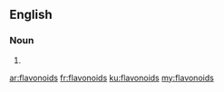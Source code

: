 ==English==

===Noun===
{{head|en|noun plural form}}

# {{plural of|flavonoid|lang=en}}

[[ar:flavonoids]]
[[fr:flavonoids]]
[[ku:flavonoids]]
[[my:flavonoids]]